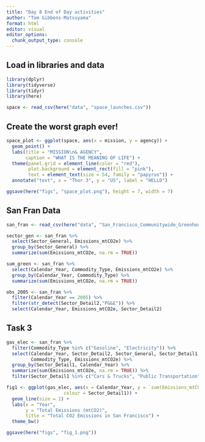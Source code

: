 ```yaml
---
title: "Day 8 End of Day activities"
author: "Tom Gibbens-Matsuyama"
format: html
editor: visual
editor_options: 
  chunk_output_type: console
---
```


## Load in libraries and data

```r
library(dplyr)
library(tidyverse)
library(tidyr)
library(here)

space <- read_csv(here("data", "space_launches.csv"))
```

## Create the worst graph ever!

```r
space_plot <- ggplot(space, aes(x = mission, y = agency)) +
  geom_point() +
  labs(title = "MISSION\n& AGENCY",
       caption = "WHAT IS THE MEANING OF LIFE") +
  theme(panel.grid = element_line(color = "red"),
        plot.background = element_rect(fill = "pink"),
        text = element_text(size = 54, family = "papyrus")) +
  annotate("text", x = "Thor 3", y = "US", label = "HELLO") 

ggsave(here("figs", "space_plot.png"), height = 7, width = 7)
```

## San Fran Data

```r
san_fran <- read_csv(here("data", "San_Francisco_Communitywide_Greenhouse_Gas_Inventory.csv"))
```

```r
sector_gen <- san_fran %>% 
  select(Sector_General, Emissions_mtCO2e) %>% 
  group_by(Sector_General) %>% 
  summarize(sum(Emissions_mtCO2e, na.rm = TRUE)) 
```

```r
sum_green <- san_fran %>% 
  select(Calendar_Year, Commodity_Type, Emissions_mtCO2e) %>% 
  group_by(Calendar_Year, Commodity_Type) %>% 
  summarize(sum(Emissions_mtCO2e, na.rm = TRUE))
```

```r
obs_2005 <- san_fran %>% 
  filter(Calendar_Year == 2005) %>% 
  filter(str_detect(Sector_Detail2,"PG&E")) %>% 
  select(Calendar_Year, Emissions_mtCO2e, Sector_Detail2)


```

## Task 3 

```r
gas_elec <- san_fran %>% 
  filter(Commodity_Type %in% c("Gasoline", "Electricity")) %>% 
  select(Calendar_Year, Sector_Detail2, Sector_General, Sector_Detail1,
         Commodity_Type, Emissions_mtCO2e) %>% 
  group_by(Sector_Detail1, Calendar_Year) %>% 
  summarize(sum(Emissions_mtCO2e, na.rm = TRUE)) %>% 
  filter(Sector_Detail1 %in% c("Cars & Trucks", "Public Transportation", "Commercial & Industrial", "Residential"))

fig1 <- ggplot(gas_elec, aes(x = Calendar_Year, y = `sum(Emissions_mtCO2e, na.rm = TRUE)`,
                     colour = Sector_Detail1)) +
  geom_line(size = 1) +
  labs(x = "Year",
       y = "Total Emissions (mtCO2)",
       title = "Total CO2 Emissions in San Francisco") +
  theme_bw()

ggsave(here("figs", "fig_1.png"))
```

